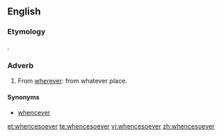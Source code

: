 ==English==

===Etymology===
{{compound|whence|soever|lang=en}}.

===Adverb===
{{en-adv|-}}

# {{archaic}} From [[wherever]]: from whatever place.

====Synonyms====
* {{sense|from whatever place}} [[whencever]]

[[et:whencesoever]]
[[te:whencesoever]]
[[vi:whencesoever]]
[[zh:whencesoever]]